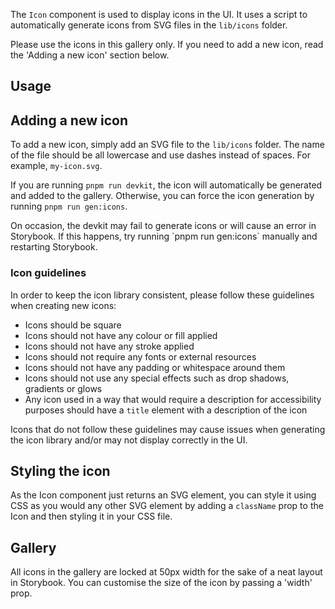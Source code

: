 

<Meta of={Stories} />

<Title type="alpha">Icon</Title>

The `Icon` component is used to display icons in the UI. It uses a script to
automatically generate icons from SVG files in the `lib/icons` folder.

<Tip type="warning">
  Please use the icons in this gallery only. If you need to add a new icon, read
  the 'Adding a new icon' section below.
</Tip>

## Usage

<Canvas withToolbar>
  <Story of={Stories.Primary} />
</Canvas>

## Adding a new icon

To add a new icon, simply add an SVG file to the `lib/icons` folder. The name of the file should be all lowercase and use dashes instead of spaces. For example, `my-icon.svg`.

If you are running `pnpm run devkit`, the icon will automatically be generated and added to the gallery. Otherwise, you can force the icon generation by running `pnpm run gen:icons`.

<Tip type="warning">
  On occasion, the devkit may fail to generate icons or will cause an error in
  Storybook. If this happens, try running `pnpm run gen:icons` manually and
  restarting Storybook.
</Tip>

### Icon guidelines

In order to keep the icon library consistent, please follow these guidelines when creating new icons:

- Icons should be square
- Icons should not have any colour or fill applied
- Icons should not have any stroke applied
- Icons should not require any fonts or external resources
- Icons should not have any padding or whitespace around them
- Icons should not use any special effects such as drop shadows, gradients or glows
- Any icon used in a way that would require a description for accessibility purposes should have a `title` element with a description of the icon

<Tip type="danger">
  Icons that do not follow these guidelines may cause issues when generating the
  icon library and/or may not display correctly in the UI.
</Tip>

## Styling the icon

As the Icon component just returns an SVG element, you can style it using CSS as you would any other SVG element by adding a `className` prop to the Icon and then styling it in your CSS file.

## Gallery

<Tip type="note">
  All icons in the gallery are locked at 50px width for the sake of a neat
  layout in Storybook. You can customise the size of the icon by passing a
  'width' prop.
</Tip>

<IconGallery />
